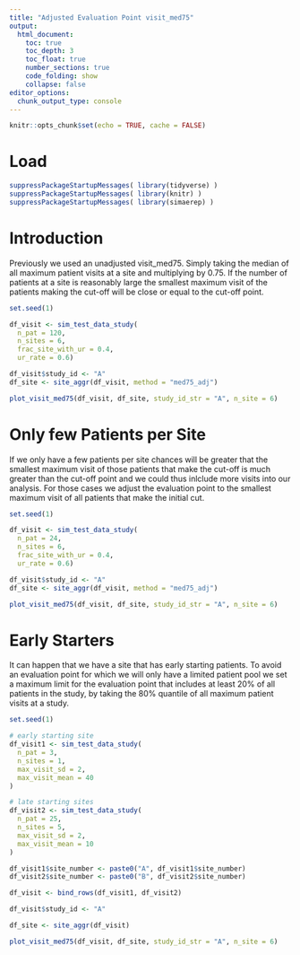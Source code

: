 ```yaml
---
title: "Adjusted Evaluation Point visit_med75"
output:
  html_document:
    toc: true
    toc_depth: 3
    toc_float: true
    number_sections: true
    code_folding: show
    collapse: false
editor_options:
  chunk_output_type: console
---
```


```r
knitr::opts_chunk$set(echo = TRUE, cache = FALSE)
```

# Load
```r
suppressPackageStartupMessages( library(tidyverse) )
suppressPackageStartupMessages( library(knitr) )
suppressPackageStartupMessages( library(simaerep) )
```

# Introduction

Previously we used an unadjusted visit_med75. Simply taking the median of all maximum patient visits at a site and multiplying by 0.75. If the number of patients at a site is reasonably large the smallest maximum visit of the patients making the cut-off will be close or equal to the cut-off point.

```r

set.seed(1)

df_visit <- sim_test_data_study(
  n_pat = 120,
  n_sites = 6,
  frac_site_with_ur = 0.4,
  ur_rate = 0.6)

df_visit$study_id <- "A"
df_site <- site_aggr(df_visit, method = "med75_adj")

plot_visit_med75(df_visit, df_site, study_id_str = "A", n_site = 6)
```

# Only few Patients per Site

If we only have a few patients per site chances will be greater that the smallest maximum visit of those patients that make the cut-off is much greater than the cut-off point and we could thus inlclude more visits into our analysis. For those cases we adjust the evaluation point to the smallest maximum visit of all patients that make the initial cut.

```r
set.seed(1)

df_visit <- sim_test_data_study(
  n_pat = 24,
  n_sites = 6,
  frac_site_with_ur = 0.4,
  ur_rate = 0.6)

df_visit$study_id <- "A"
df_site <- site_aggr(df_visit, method = "med75_adj")

plot_visit_med75(df_visit, df_site, study_id_str = "A", n_site = 6)

```

# Early Starters

It can happen that we have a site that has early starting patients. To avoid an evaluation point for which we will only have a limited patient pool we set a maximum limit for the evaluation point that includes at least 20% of all patients in the study, by taking the 80% quantile of all maximum patient visits at a study.  

```r

set.seed(1)

# early starting site
df_visit1 <- sim_test_data_study(
  n_pat = 3,
  n_sites = 1,
  max_visit_sd = 2,
  max_visit_mean = 40
)

# late starting sites
df_visit2 <- sim_test_data_study(
  n_pat = 25,
  n_sites = 5,
  max_visit_sd = 2,
  max_visit_mean = 10
)

df_visit1$site_number <- paste0("A", df_visit1$site_number)
df_visit2$site_number <- paste0("B", df_visit2$site_number)

df_visit <- bind_rows(df_visit1, df_visit2)

df_visit$study_id <- "A"

df_site <- site_aggr(df_visit)

plot_visit_med75(df_visit, df_site, study_id_str = "A", n_site = 6)
```


